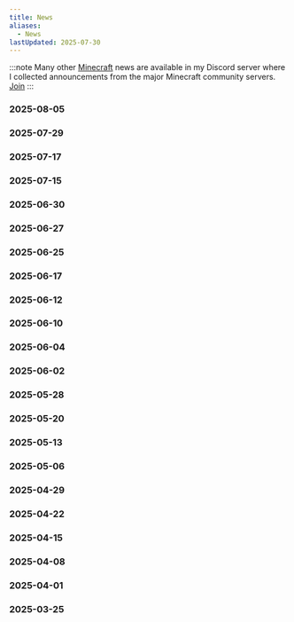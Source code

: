 ```yaml
---
title: News
aliases:
  - News
lastUpdated: 2025-07-30
---
```



:::note
Many other [Minecraft](/minecraft) news are available in my Discord server where I collected announcements from the major Minecraft community servers. [Join](https://discord.gg/gaDqYhxyzB)
:::

### 2025-08-05
<LinkCard title="25w32a snapshot" href="/versions" />

### 2025-07-29
<LinkCard title="25w31a" href="/versions" />

### 2025-07-17
<LinkCard title="1.21.8" href="/versions" />

### 2025-07-15
<LinkCard title="1.21.8 Release Candidate 1" href="/versions" />

### 2025-06-30
<LinkCard title="1.21.7" href="/versions" />

### 2025-06-27
<LinkCard title="1.21.7 Pre-Release 1" href="/versions" />

### 2025-06-25
<LinkCard title="1.21.7 Release Candidate 1" href="/versions" />

### 2025-06-17
<LinkCard title="Chase the Skies" href="/chasetheskies" />
<LinkCard title="1.21.6" href="/versions" />

### 2025-06-12
<LinkCard title="1.21.6 Release Candidate 1" href="/versions" />

### 2025-06-10
<LinkCard title="1.21.6 Pre-Release 4" href="/versions" />

### 2025-06-04
<LinkCard title="1.21.6 Pre-Release 3" href="/versions" />

### 2025-06-02
<LinkCard title="1.21.6 Pre-Release 2" href="/versions" />

### 2025-05-28
<LinkCard title="1.21.6 Pre-Release 1" href="/versions" />

### 2025-05-20
<LinkCard title="25w21a snapshot" href="/25w21a" />

### 2025-05-13
<LinkCard title="25w20a snapshot" href="/25w20a" />
<LinkCard title="Dialog command" href="/dialogcommand" />

### 2025-05-06
<LinkCard title="25w19a snapshot" href="/versions" />

### 2025-04-29
<LinkCard title="25w18a snapshot" href="/versions" />

### 2025-04-22
<LinkCard title="25w17a snapshot" href="/versions" />

### 2025-04-15
<LinkCard title="25w16a snapshot" href="/versions" />
<LinkCard title="Vibrant Visuals" href="/vibrantvisuals" />

### 2025-04-08
<LinkCard title="25w15a snapshot" href="/versions" />

### 2025-04-01
<LinkCard title="Craftmine" href="/craftmine" />

### 2025-03-25
<LinkCard title="Spring to Life" href="/springtolife" />
<LinkCard title="1.21.5" href="/versions" />